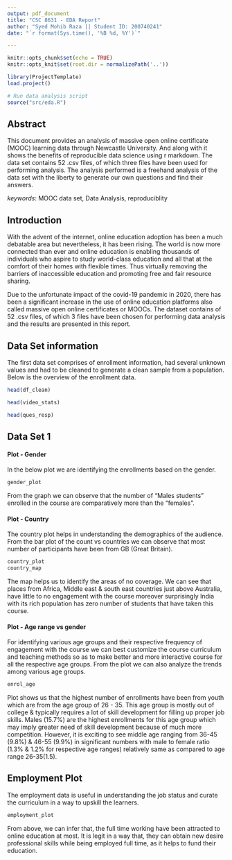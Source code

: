 ```yaml
---
output: pdf_document
title: "CSC 8631 - EDA Report"
author: "Syed Mohib Raza || Student ID: 200740241"
date: "`r format(Sys.time(), '%B %d, %Y')`"

---
```


```r
knitr::opts_chunk$set(echo = TRUE)
knitr::opts_knit$set(root.dir = normalizePath('..'))
```
```r
library(ProjectTemplate)
load.project()

# Run data analysis script
source("src/eda.R")
```
## Abstract

This document provides an analysis of massive open online certificate (MOOC) learning data through Newcastle University. And along with it shows the benefits of reproducible data science using r markdown. The data set contains 52 .csv files, of which three files have been used for performing analysis. The analysis performed is a freehand analysis of the data set with the liberty to generate our own questions and find their answers.

*keywords*: MOOC data set, Data Analysis, reproduciblity

## Introduction

With the advent of the internet, online education adoption has been a much debatable area but nevertheless, it has been rising. The world is now more connected than ever and online education is enabling thousands of individuals who aspire to study world-class education and all that at the comfort of their homes with flexible times. Thus virtually removing the barriers of inaccessible education and promoting free and fair resource sharing.

Due to the unfortunate impact of the covid-19 pandemic in 2020, there has been a significant increase in the use of online education platforms also called massive open online certificates or MOOCs. The dataset contains of 52 .csv files, of which 3 files have been chosen for performing data analysis and the results are presented in this report.

## Data Set information 

The first data set comprises of enrollment information, had several unknown values and had to be cleaned to generate a clean sample from a population.
Below is the overview of the enrollment data.

```r
head(df_clean)
```

```r
head(video_stats)
```

```r
head(ques_resp)
```

## Data Set 1


#### Plot - Gender

In the below plot we are identifying the enrollments based on the gender.

```r
gender_plot
```
From the graph we can observe that the number of "Males students" enrolled in the course are comparatively more than the "females".

#### Plot - Country
The country plot helps in understanding the demographics of the audience. 
From the bar plot of the count vs countries we can observe that most number of participants have been from GB (Great Britain).

```r
country_plot
country_map
```
The map helps us to identify the areas of no coverage. We can see that places from Africa, Middle east & south east countries just above Australia, have little to no engagement with the course moreover surprisingly India with its rich population has zero number of students that have taken this course.

#### Plot - Age range vs gender

For identifying various age groups and their respective frequency of engagement with the course we can best customize the course curriculum and teaching methods so as to make better and more interactive course for all the respective age groups.
From the plot we can also analyze the trends among various age groups.

```r
enrol_age
```
Plot shows us that the highest number of enrollments have been from youth which are from the age group of 26 - 35. This age group is mostly out of college &  typically requires a lot of skill development for filling up proper job skills. Males (15.7%) are the highest enrollments for this age group which may imply greater need of skill development because of much more competition.
However, it is exciting to see middle age ranging from 36-45 (9.8%) & 46-55 (9.9%) in significant numbers with male to female ratio (1.3% & 1.2% for respective age ranges) relatively same as compared to age range 26-35(1.5).


## Employment Plot 
The employment data is useful in understanding the job status and curate the curriculum in a way to upskill the learners. 
```r
employment_plot
```
From above, we can infer that, the full time working have been attracted to online education at most. 
It is legit in a way that, they can obtain new desire professional skills while being employed full time, as it helps to fund their education. 


